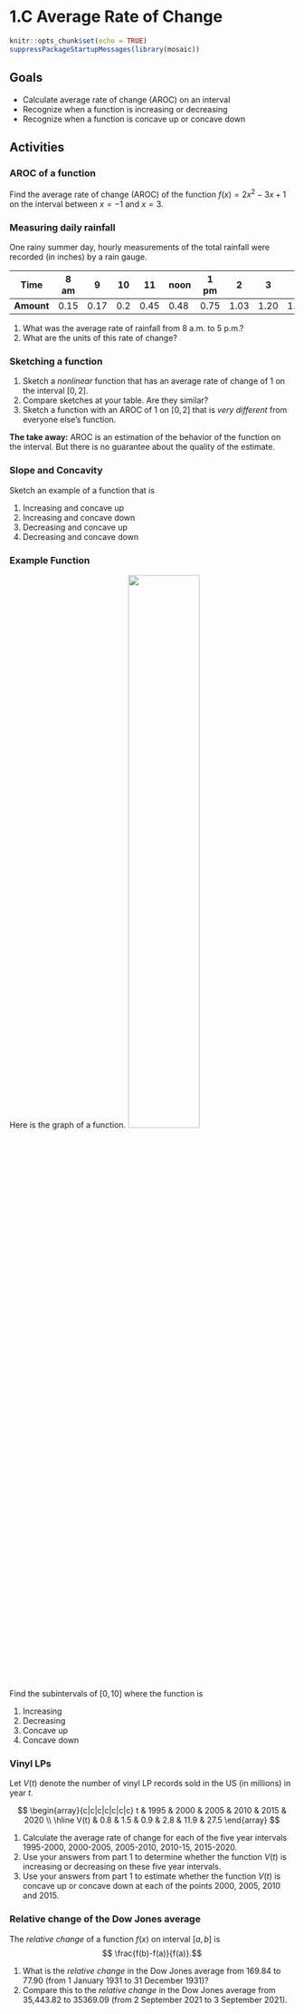 # 1.C Average Rate of Change

```r
knitr::opts_chunk$set(echo = TRUE)
suppressPackageStartupMessages(library(mosaic))
```

## Goals

 - Calculate average rate of change (AROC) on an interval
 - Recognize when a function is increasing or decreasing
 - Recognize when a function is concave up or concave down
 


## Activities

### AROC of a function

Find the average rate of change (AROC) of the function $f(x) = 2x^2 -3x + 1$ on the interval between $x=-1$ and $x=3$. 

### Measuring daily rainfall
One rainy summer day, hourly measurements of the total rainfall were recorded (in inches) by a rain gauge. 

**Time**   | 8 am | 9 | 10 | 11 | noon | 1 pm | 2 | 3 | 4 | 5 pm
-------|-------|-------|-------|-------|-------|-------|-------|-------|-------|-------
**Amount** | 0.15 | 0.17 | 0.2 | 0.45 | 0.48 | 0.75 | 1.03 | 1.20 | 1.45 | 1.60

1. What was the average rate of rainfall from 8 a.m. to 5 p.m.? 
2. What are the units of this rate of change? 

### Sketching a function

1. Sketch a *nonlinear* function that has an average rate of change of 1 on the interval $[0,2]$.
2. Compare sketches at your table. Are they similar?
3. Sketch a function with an AROC of 1 on $[0,2]$ that is *very different* from everyone else's function.

**The take away:** AROC is an estimation of the behavior of the function on the interval. But there is no guarantee about the quality of the estimate.

### Slope and Concavity
Sketch an example of a function that is

1. Increasing and concave up
2. Increasing and concave down
3. Decreasing and concave up
4. Decreasing and concave down

### Example Function
Here is the graph of a function.
![](images/slope-concavity-example.png){width=50%}

Find the subintervals of $[0,10]$ where the function is

1. Increasing
2. Decreasing
3. Concave up
4. Concave down





<!-- y=\frac{-\left(x-1\right)\left(\frac{x}{3}-3\right)\left(x-7\right)\left(x-2\right)}{8}+5 -->


### Vinyl LPs

Let $V(t)$ denote the number of vinyl LP records sold in the US (in millions) in year $t$.

$$
\begin{array}{c|c|c|c|c|c|c}
t & 1995 & 2000 & 2005 & 2010 & 2015 & 2020 \\
\hline
V(t) & 0.8 & 1.5 & 0.9 & 2.8 & 11.9 & 27.5
\end{array}
$$

1. Calculate the average rate of change for each of the five year intervals 1995-2000, 2000-2005, 2005-2010, 2010-15, 2015-2020.
2. Use your answers from part 1 to determine whether the function $V(t)$ is increasing or decreasing on these five year intervals.
3. Use your answers from part 1 to estimate whether the function $V(t)$ is concave up or concave down at each of the points 2000, 2005, 2010  and 2015.

### Relative change of the Dow Jones average 
The *relative change* of a function $f(x)$ on interval $[a,b]$ is
$$ \frac{f(b)-f(a)}{f(a)}.$$

1. What is the *relative change* in the Dow Jones average from 169.84 to 77.90 (from 1 January 1931 to 31 December 1931)? 
2. Compare this to the *relative change* in the Dow Jones average from 35,443.82 to 35369.09 (from 2 September 2021 to 3 September 2021).

<!--
## Solutions

### AROC of a function

$$
\frac{f(3)-f(-1)}{3- (-1)} = \frac{10-6}{3+1} = \frac{4}{4}=1
$$

### Measuring daily rainfall

1. The rate of change is 
$$\frac{1.60 - 0.15}{9} = \frac{1.45}{9} = 0.16$$
2. The units are inches per hour.

### Sketching a function

Here are three very different functions that all have an average rate of change of 1 on the interval $[0,2]$. 

**The take away:** AROC is an estimation of the behavior of the function on the interval. But there is no guarantee about the quality of the estimate.


![](images/three-graphs.png){width=50%}





### Slope and Concavity

![](images/inc-dec-cu-cd.png){width=50%}

### Example Function
1. Increasing on $(-\infty,1.5)$ and $(4.6,8.1)$ 
2. Decreasing on $(1.5,4.6)$ and $(8.1,\infty)$ 
3. Concave up on $(3,6.5)$ 
4. Concave down on $(-\infty,3)$ and $(6.5,\infty)$ 





### Vinyl LPs


1. Here are the AROC for the intervals:
$$
\begin{array}{c|c|c|c|c|c|c}
\mbox{interval} & 1995-2000 & 2000-2005 & 2005-2010 & 2010-2015 & 2015-2020 \\
\hline
\mbox{AROC} & 0.14 & -0.12 & 0.38& 1.82 & 3.12 & 
\end{array}
$$


2. The function appears to be decreasing on $2000-2005$ and increasing on the other intervals.
3. The function appears to concave down at 2000 because the slope "gets more negative" at this point. It appears to be concave up at the other points because the slope "gets more positive." 


### Relative change of the Dow Jones average 

1. The relative change is
$$ \frac{77.90-169.84}{169.84}=-0.541,$$
2. The relative change is 
$$\frac{35369.09-35443.82}{35443.82}=-0.002.$$
-->
